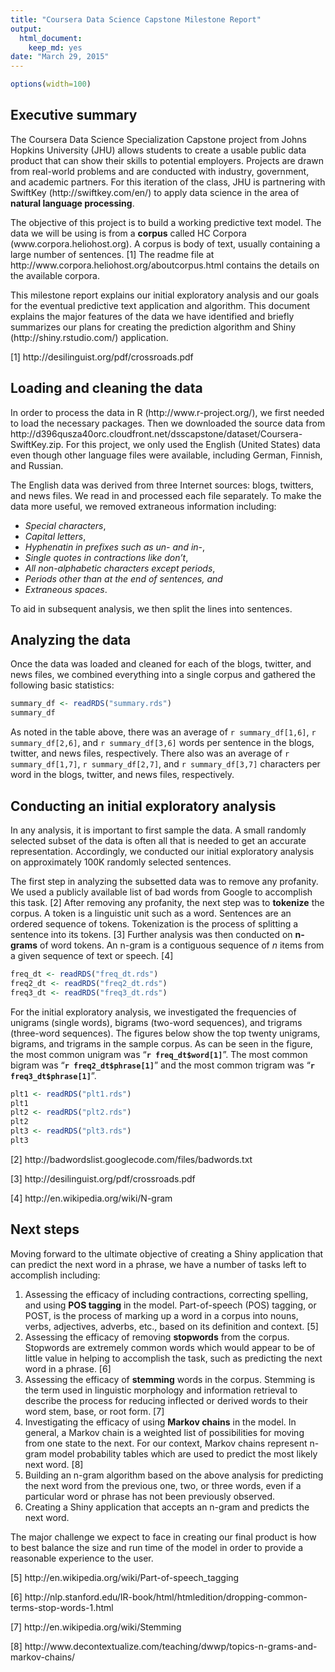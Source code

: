 ```yaml
---
title: "Coursera Data Science Capstone Milestone Report"
output:
  html_document:
    keep_md: yes
date: "March 29, 2015"
---
```

```r
options(width=100)
```
## Executive summary
The Coursera Data Science Specialization Capstone project from Johns Hopkins University (JHU) allows 
students to create a usable public data product that can show their skills to potential 
employers. Projects are drawn from real-world problems and are conducted with industry, government, 
and academic partners. For this iteration of the class, JHU is partnering with SwiftKey 
(http://swiftkey.com/en/) to apply data science in the area of **natural language processing**.

The objective of this project is to build a working predictive text model. The data we will be 
using is from a **corpus** called HC Corpora (www.corpora.heliohost.org). A corpus is body of text, 
usually containing a large number of sentences. [1] The readme file at 
http://www.corpora.heliohost.org/aboutcorpus.html contains the details on the available corpora.

This milestone report explains our initial exploratory analysis and our goals for the eventual predictive 
text application and algorithm. This document explains the major features of the data we have identified 
and briefly summarizes our plans for creating the prediction algorithm and Shiny (http://shiny.rstudio.com/) application.

[1] http://desilinguist.org/pdf/crossroads.pdf

## Loading and cleaning the data
In order to process the data in R (http://www.r-project.org/), we first needed to load the necessary 
packages. Then we downloaded the source data from 
http://d396qusza40orc.cloudfront.net/dsscapstone/dataset/Coursera-SwiftKey.zip. 
For this project, we only used the English (United States) data even though other language files were 
available, including German, Finnish, and Russian.

The English data was derived from three Internet sources: blogs, twitters, and news files. We read in and 
processed each file separately. To make the data more useful, we removed extraneous information including:

- *Special characters*, 
- *Capital letters*, 
- *Hyphenatin in prefixes such as un- and in-*,
- *Single quotes in contractions like don't*,
- *All non-alphabetic characters except periods*,
- *Periods other than at the end of sentences, and*
- *Extraneous spaces*.

To aid in subsequent analysis, we then split the lines into sentences.

## Analyzing the data
Once the data was loaded and cleaned for each of the blogs, twitter, and news files, we combined 
everything into a single corpus and gathered the following basic statistics:
```r
summary_df <- readRDS("summary.rds")
summary_df
```
As noted in the table above, there was an average of `r summary_df[1,6]`, `r summary_df[2,6]`, 
and `r summary_df[3,6]` words per sentence in the blogs, twitter, and news files, respectively. 
There also was an average of `r summary_df[1,7]`, `r summary_df[2,7]`, 
and `r summary_df[3,7]` characters per word in the blogs, twitter, and news files, respectively.

## Conducting an initial exploratory analysis
In any analysis, it is important to first sample the data. A small randomly selected subset of the 
data is often all that is needed to get an accurate representation. Accordingly, we conducted our initial 
exploratory analysis on approximately 100K randomly selected sentences.

The first step in analyzing the subsetted data was to remove any profanity. We used a publicly 
available list of bad words from Google to accomplish this task. [2] After removing any profanity, the 
next step was to **tokenize** the corpus. A token is a linguistic unit such as a word. Sentences are 
an ordered sequence of tokens. Tokenization is the process of splitting a sentence into its tokens. [3] 
Further analysis was then conducted on **n-grams** of word tokens. An n-gram is a contiguous sequence of 
*n* items from a given sequence of text or speech. [4]
```r
freq_dt <- readRDS("freq_dt.rds")
freq2_dt <- readRDS("freq2_dt.rds")
freq3_dt <- readRDS("freq3_dt.rds")
```
For the initial exploratory analysis, we investigated the frequencies of unigrams (single words), 
bigrams (two-word sequences), and trigrams (three-word sequences). 
The figures below show the top twenty unigrams, bigrams, and trigrams in the sample corpus. 
As can be seen in the figure, the most common unigram was "**`r freq_dt$word[1]`**". 
The most common bigram was "**`r freq2_dt$phrase[1]`**" and the most common trigram was 
"**`r freq3_dt$phrase[1]`**".
```r
plt1 <- readRDS("plt1.rds")
plt1
plt2 <- readRDS("plt2.rds")
plt2
plt3 <- readRDS("plt3.rds")
plt3
```

[2] http://badwordslist.googlecode.com/files/badwords.txt 

[3] http://desilinguist.org/pdf/crossroads.pdf

[4] http://en.wikipedia.org/wiki/N-gram

## Next steps
Moving forward to the ultimate objective of creating a Shiny application that can predict the next word in a phrase, we have a number of tasks left to accomplish including:

1. Assessing the efficacy of including contractions, correcting spelling, and using **POS tagging** in the model. 
Part-of-speech (POS) tagging, or POST, is the process of marking up a word in a corpus into nouns, verbs, 
adjectives, adverbs, etc., based on its definition and context. [5]
2. Assessing the efficacy of removing **stopwords** from the corpus. Stopwords are extremely common words which would appear to be of little value in helping to accomplish the task, such as predicting the next word in 
a phrase. [6]
3. Assessing the efficacy of **stemming** words in the corpus. Stemming is the term used in 
linguistic morphology and information retrieval to describe the process for reducing inflected or derived 
words to their word stem, base, or root form. [7]
4. Investigating the efficacy of using **Markov chains** in the model. 
In general, a Markov chain is a weighted list of possibilities for moving from one state to the next. 
For our context, Markov chains represent n-gram model probability tables which are used to predict the most 
likely next word. [8]
5. Building an n-gram algorithm based on the above analysis for predicting the 
next word from the previous one, two, or three words, even if a particular word or phrase has not been 
previously observed. 
6. Creating a Shiny application that accepts an n-gram and predicts the next word.

The major challenge we expect to face in creating our final product is how to best balance the size and 
run time of the model in order to provide a reasonable experience to the user.

[5] http://en.wikipedia.org/wiki/Part-of-speech_tagging

[6] http://nlp.stanford.edu/IR-book/html/htmledition/dropping-common-terms-stop-words-1.html

[7] http://en.wikipedia.org/wiki/Stemming

[8] http://www.decontextualize.com/teaching/dwwp/topics-n-grams-and-markov-chains/
